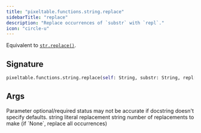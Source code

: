 ```yaml
---
title: "pixeltable.functions.string.replace"
sidebarTitle: "replace"
description: "Replace occurrences of `substr` with `repl`."
icon: "circle-u"
---
```

Equivalent to [`str.replace()`](https://docs.python.org/3/library/stdtypes.html#str.replace).


## Signature

```python
pixeltable.functions.string.replace(self: String, substr: String, repl: String, n: Optional[Int]) -> String
```

## Args

<Note>
Parameter optional/required status may not be accurate if docstring doesn't specify defaults.
</Note>

<ParamField path="substr" type="String" required>
  string literal


</ParamField>

<ParamField path="repl" type="String" required>
  replacement string


</ParamField>

<ParamField path="n" type="Optional[Int]" required>
  number of replacements to make (if `None`, replace all occurrences)


</ParamField>

